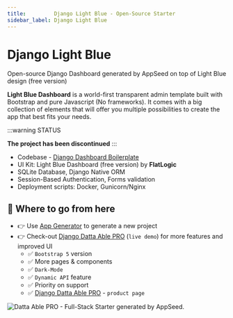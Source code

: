```yaml
---
title:         Django Light Blue - Open-Source Starter
sidebar_label: Django Light Blue
---
```


# Django Light Blue

<SubHeading>Open-source Django Dashboard generated by AppSeed on top of Light Blue design (free version)</SubHeading>

**Light Blue Dashboard** is a world-first transparent admin template built with Bootstrap and pure Javascript (No frameworks). It comes with a big collection of elements that will offer you multiple possibilities to create the app that best fits your needs.

:::warning STATUS

**The project has been discontinued**
:::

- Codebase - [Django Dashboard Boilerplate](../../boilerplate-code/starters/django-dashboard.mdx)
- UI Kit: Light Blue Dashboard (free version) by **FlatLogic**
- SQLite Database, Django Native ORM
- Session-Based Authentication, Forms validation
- Deployment scripts: Docker, Gunicorn/Nginx

## 🚀 Where to go from here

- 👉 Use [App Generator](https://appseed.us/generator/) to generate a new project
- 👉 Check-out [Django Datta Able PRO](https://django-datta-able-pro.appseed-srv1.com/) (`live demo`) for more features and improved UI
  - ✅ `Bootstrap 5` version
  - ✅ More pages & components
  - ✅ `Dark-Mode`
  - ✅ `Dynamic API` feature
  - ✅ Priority on support
  - ✅ [Django Datta Able PRO](https://appseed.us/product/datta-able-pro/django/) - `product page`

![Datta Able PRO - Full-Stack Starter generated by AppSeed.](https://user-images.githubusercontent.com/51070104/170474361-a58da82b-fff9-4a59-81a8-7ab99f478f48.png)
